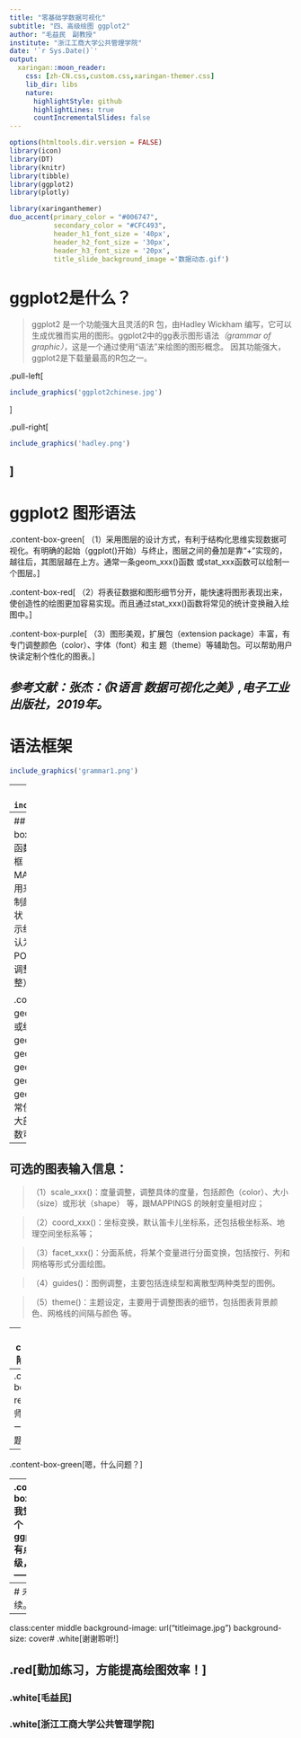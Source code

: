 ```yaml
---
title: "零基础学数据可视化"
subtitle: "四、高级绘图 ggplot2"
author: "毛益民　副教授"
institute: "浙江工商大学公共管理学院"
date: '`r Sys.Date()`'
output:
  xaringan::moon_reader:
    css: [zh-CN.css,custom.css,xaringan-themer.css]
    lib_dir: libs
    nature:
      highlightStyle: github
      highlightLines: true
      countIncrementalSlides: false
---
```

```r
options(htmltools.dir.version = FALSE)
library(icon)
library(DT)
library(knitr)
library(tibble)
library(ggplot2)
library(plotly)
```

```r
library(xaringanthemer)
duo_accent(primary_color = "#006747", 
           secondary_color = "#CFC493",
           header_h1_font_size = '40px',
           header_h2_font_size = '30px',
           header_h3_font_size = '20px',
           title_slide_background_image ='数据动态.gif')
```
# ggplot2是什么？

> ggplot2 是一个功能强大且灵活的R 包，由Hadley Wickham 编写，它可以生成优雅而实用的图形。ggplot2中的gg表示图形语法*（grammar of graphic）*，这是一个通过使用“语法”来绘图的图形概念。
因其功能强大，ggplot2是下载量最高的R包之一。

.pull-left[
```r
include_graphics('ggplot2chinese.jpg')
```
]

.pull-right[
```r
include_graphics('hadley.png')
```
]
---
# ggplot2 图形语法

.content-box-green[
（1）采用图层的设计方式，有利于结构化思维实现数据可视化。有明确的起始（ggplot()开始）与终止，图层之间的叠加是靠“+”实现的，越往后，其图层越在上方。通常一条geom_xxx()函数
或stat_xxx函数可以绘制一个图层。
]

.content-box-red[
（2）将表征数据和图形细节分开，能快速将图形表现出来，使创造性的绘图更加容易实现。而且通过stat_xxx()函数将常见的统计变换融入绘图中。
]

.content-box-purple[
（3）图形美观，扩展包（extension package）丰富，有专门调整颜色（color）、字体（font）和主
题（theme）等辅助包。可以帮助用户快读定制个性化的图表。
]

*参考文献：张杰：《R语言 数据可视化之美》,电子工业出版社，2019年。*
---
# 语法框架
```r
include_graphics('grammar1.png')
```

---
# 代码使用
```r
include_graphics('grammar2.png')
```
---
## 必需的图表输入信息：
.content-box-red[
（1）ggplot()：底层绘图函数。DATA 为数据集，主要是数据框（data.frame）格式的数据集；
MAPPINGS 变量的视觉通道映射，用来表示变量x 和y，还可以用来控制颜色（color）、大小（size）
或形状（shape）等视觉通道；STAT 表示统计变换，与stat_xxx相对应，默认为"identity"（无数据
变换）；POSITION 表示绘图数据系列的位置调整，默认为"identity"（无位置调整）。
]

.content-box-purple[
（2）geom_xxx() | stat_xxx()：几何图层或统计变换，比如常见的geom_point()（散点图）、
geom_bar()（柱形图）、geom_histogram()（统计直方图）、geom_ boxplot()（箱形图）、geom_line()（折线图）等。我们通常使用geom_xxx()函数就可以绘制大部分图表，有时候通过设定stat 参数可以先实现统计变换。
]

---
## 可选的图表输入信息：
>（1）scale_xxx()：度量调整，调整具体的度量，包括颜色（color）、大小（size）或形状（shape）
等，跟MAPPINGS 的映射变量相对应；

>（2）coord_xxx()：坐标变换，默认笛卡儿坐标系，还包括极坐标系、地理空间坐标系等；

>（3）facet_xxx()：分面系统，将某个变量进行分面变换，包括按行、列和网格等形式分面绘图。

>（4）guides()：图例调整，主要包括连续型和离散型两种类型的图例。

>（5）theme()：主题设定，主要用于调整图表的细节，包括图表背景颜色、网格线的间隔与颜色
等。

---
class: center
# 陷入思索

--
.content-box-red[老师，我有一个问题？
]

--
.content-box-green[嗯，什么问题？
]

--
.content-box-red[
我觉得这个ggplot2有点高级，但是——

```r
include_graphics('听不懂.gif')
```
]
---
# 未完待续。。。

---
class:center middle
background-image: url("titleimage.jpg")
background-size: cover# .white[谢谢聆听!]

## .red[勤加练习，方能提高绘图效率！]

### .white[毛益民]
### .white[浙江工商大学公共管理学院]